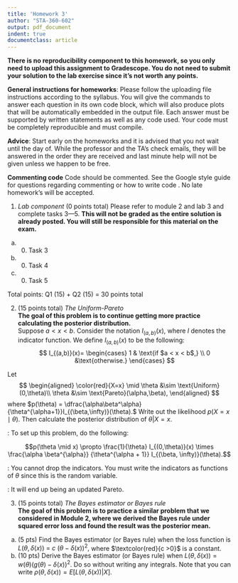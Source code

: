 ```yaml
---
title: 'Homework 3'
author: "STA-360-602"
output: pdf_document
indent: true
documentclass: article
---
```


**There is no reproducibility component to this homework, so you only need to upload this assignment to Gradescope. You do not need to submit your solution to the lab exercise since it's not worth any points.**\

**General instructions for homeworks**: Please follow the uploading file instructions according to the syllabus. You will give the commands to answer each question in its own code block, which will also produce plots that will be automatically embedded in the output file. Each answer must be supported by written statements as well as any code used. Your code must be completely reproducible and must compile. 

**Advice**: Start early on the homeworks and it is advised that you not wait until the day of. While the professor and the TA's check emails, they will be answered in the order they are received and last minute help will not be given unless we happen to be free.  

**Commenting code**
Code should be commented. See the Google style guide for questions regarding commenting or how to write 
code \url{https://google.github.io/styleguide/Rguide.xml}. No late homework's will be accepted.

1. *Lab component* (0 points total) Please refer to module 2 and lab 3 and complete tasks 3---5. **This will not be graded as the entire solution is already posted. You will still be responsible for this material on the exam.**

  (a) (0) Task 3
  (b) (0) Task 4
  (c) (0) Task 5
  
\newpage
  
  Total points: Q1 (15) + Q2 (15)  = 30 points total
  
2. (15 points total) *The Uniform-Pareto*\
**The goal of this problem is to continue getting more practice calculating the posterior distribution.**\
Suppose $a < x < b.$ Consider the notation $I_{(a,b)}(x),$ where $I$ denotes the indicator function. We define $I_{(a,b)}(x)$ to be the following:
$$
I_{(a,b)}(x)=
\begin{cases} 
1 & \text{if $a < x < b$,}
\\
0 &\text{otherwise.}
\end{cases}
$$

\textcolor{red}{Let X be a random variable and let x be an observed value.} Let 
$$
\begin{aligned}
\color{red}{X=x} \mid \theta &\sim \text{Uniform}(0,\theta)\\
\theta &\sim \text{Pareto}(\alpha,\beta),
\end{aligned}
$$
where $p(\theta) = \dfrac{\alpha\beta^\alpha}{\theta^{\alpha+1}}I_{(\beta,\infty)}(\theta).$ Write out the likelihood $p(X=x\mid \theta).$ Then calculate the posterior distribution of $\theta|X=x.$  

\textbf{Hint 1}: To set up this problem, do the following:

$$p(\theta \mid x) \propto \frac{1}{\theta} I_{(0,\theta)}(x)
\times 
\frac{\alpha \beta^{\alpha}}
{\theta^{\alpha + 1}}
I_{(\beta, \infty)}(\theta).$$

\textbf{Hint 2}: You cannot drop the indicators. You must write the indicators as functions of $\theta$ since this is the random variable. 

\textbf{Hint 3}: It will end up being an updated Pareto. 
  
3. (15  points total) *The Bayes estimator or Bayes rule*\
**The goal of this problem is to practice a similar problem that we considered in Module 2, where we derived the Bayes rule under squared error loss and found the result was the posterior mean.**

(a) (5 pts) Find the Bayes estimator (or Bayes rule) when the loss function is  $L(\theta, \delta(x))~=~c~(\theta-\delta(x))^2,$ where $\textcolor{red}{c >0}$ is a constant. 
(b) (10 pts) Derive the Bayes estimator (or Bayes rule) when $L(\theta, \delta(x)) = w(\theta) (g(\theta)-\delta(x))^2.$ Do so without writing any integrals. Note that you can write $\rho(\theta,\delta(x)) =  E[L(\theta,\delta(x))|X].$  \textcolor{red}{You may assume that $w(\theta) > 0.$} \textcolor{red}{Don't forget to prove or state why the Bayes rule(s) are unique.}